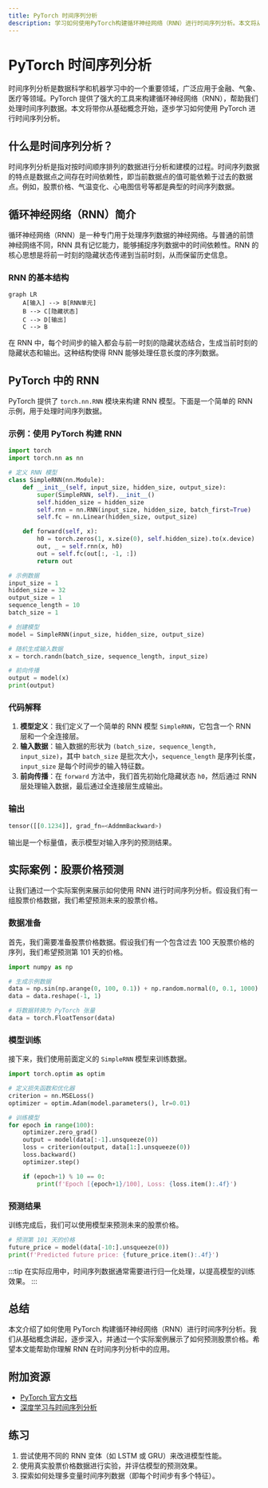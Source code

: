 ```yaml
---
title: PyTorch 时间序列分析
description: 学习如何使用PyTorch构建循环神经网络（RNN）进行时间序列分析。本文将从基础概念讲起，逐步深入，并提供代码示例和实际案例。
---
```


# PyTorch 时间序列分析

时间序列分析是数据科学和机器学习中的一个重要领域，广泛应用于金融、气象、医疗等领域。PyTorch 提供了强大的工具来构建循环神经网络（RNN），帮助我们处理时间序列数据。本文将带你从基础概念开始，逐步学习如何使用 PyTorch 进行时间序列分析。

## 什么是时间序列分析？

时间序列分析是指对按时间顺序排列的数据进行分析和建模的过程。时间序列数据的特点是数据点之间存在时间依赖性，即当前数据点的值可能依赖于过去的数据点。例如，股票价格、气温变化、心电图信号等都是典型的时间序列数据。

## 循环神经网络（RNN）简介

循环神经网络（RNN）是一种专门用于处理序列数据的神经网络。与普通的前馈神经网络不同，RNN 具有记忆能力，能够捕捉序列数据中的时间依赖性。RNN 的核心思想是将前一时刻的隐藏状态传递到当前时刻，从而保留历史信息。

### RNN 的基本结构

```mermaid
graph LR
    A[输入] --> B[RNN单元]
    B --> C[隐藏状态]
    C --> D[输出]
    C --> B
```

在 RNN 中，每个时间步的输入都会与前一时刻的隐藏状态结合，生成当前时刻的隐藏状态和输出。这种结构使得 RNN 能够处理任意长度的序列数据。

## PyTorch 中的 RNN

PyTorch 提供了 `torch.nn.RNN` 模块来构建 RNN 模型。下面是一个简单的 RNN 示例，用于处理时间序列数据。

### 示例：使用 PyTorch 构建 RNN

```python
import torch
import torch.nn as nn

# 定义 RNN 模型
class SimpleRNN(nn.Module):
    def __init__(self, input_size, hidden_size, output_size):
        super(SimpleRNN, self).__init__()
        self.hidden_size = hidden_size
        self.rnn = nn.RNN(input_size, hidden_size, batch_first=True)
        self.fc = nn.Linear(hidden_size, output_size)

    def forward(self, x):
        h0 = torch.zeros(1, x.size(0), self.hidden_size).to(x.device)
        out, _ = self.rnn(x, h0)
        out = self.fc(out[:, -1, :])
        return out

# 示例数据
input_size = 1
hidden_size = 32
output_size = 1
sequence_length = 10
batch_size = 1

# 创建模型
model = SimpleRNN(input_size, hidden_size, output_size)

# 随机生成输入数据
x = torch.randn(batch_size, sequence_length, input_size)

# 前向传播
output = model(x)
print(output)
```

### 代码解释

1. **模型定义**：我们定义了一个简单的 RNN 模型 `SimpleRNN`，它包含一个 RNN 层和一个全连接层。
2. **输入数据**：输入数据的形状为 `(batch_size, sequence_length, input_size)`，其中 `batch_size` 是批次大小，`sequence_length` 是序列长度，`input_size` 是每个时间步的输入特征数。
3. **前向传播**：在 `forward` 方法中，我们首先初始化隐藏状态 `h0`，然后通过 RNN 层处理输入数据，最后通过全连接层生成输出。

### 输出

```python
tensor([[0.1234]], grad_fn=<AddmmBackward>)
```

输出是一个标量值，表示模型对输入序列的预测结果。

## 实际案例：股票价格预测

让我们通过一个实际案例来展示如何使用 RNN 进行时间序列分析。假设我们有一组股票价格数据，我们希望预测未来的股票价格。

### 数据准备

首先，我们需要准备股票价格数据。假设我们有一个包含过去 100 天股票价格的序列，我们希望预测第 101 天的价格。

```python
import numpy as np

# 生成示例数据
data = np.sin(np.arange(0, 100, 0.1)) + np.random.normal(0, 0.1, 1000)
data = data.reshape(-1, 1)

# 将数据转换为 PyTorch 张量
data = torch.FloatTensor(data)
```

### 模型训练

接下来，我们使用前面定义的 `SimpleRNN` 模型来训练数据。

```python
import torch.optim as optim

# 定义损失函数和优化器
criterion = nn.MSELoss()
optimizer = optim.Adam(model.parameters(), lr=0.01)

# 训练模型
for epoch in range(100):
    optimizer.zero_grad()
    output = model(data[:-1].unsqueeze(0))
    loss = criterion(output, data[1:].unsqueeze(0))
    loss.backward()
    optimizer.step()

    if (epoch+1) % 10 == 0:
        print(f'Epoch [{epoch+1}/100], Loss: {loss.item():.4f}')
```

### 预测结果

训练完成后，我们可以使用模型来预测未来的股票价格。

```python
# 预测第 101 天的价格
future_price = model(data[-10:].unsqueeze(0))
print(f'Predicted future price: {future_price.item():.4f}')
```

:::tip
在实际应用中，时间序列数据通常需要进行归一化处理，以提高模型的训练效果。
:::

## 总结

本文介绍了如何使用 PyTorch 构建循环神经网络（RNN）进行时间序列分析。我们从基础概念讲起，逐步深入，并通过一个实际案例展示了如何预测股票价格。希望本文能帮助你理解 RNN 在时间序列分析中的应用。

## 附加资源

- [PyTorch 官方文档](https://pytorch.org/docs/stable/index.html)
- [深度学习与时间序列分析](https://www.deeplearningbook.org/)

## 练习

1. 尝试使用不同的 RNN 变体（如 LSTM 或 GRU）来改进模型性能。
2. 使用真实股票价格数据进行实验，并评估模型的预测效果。
3. 探索如何处理多变量时间序列数据（即每个时间步有多个特征）。